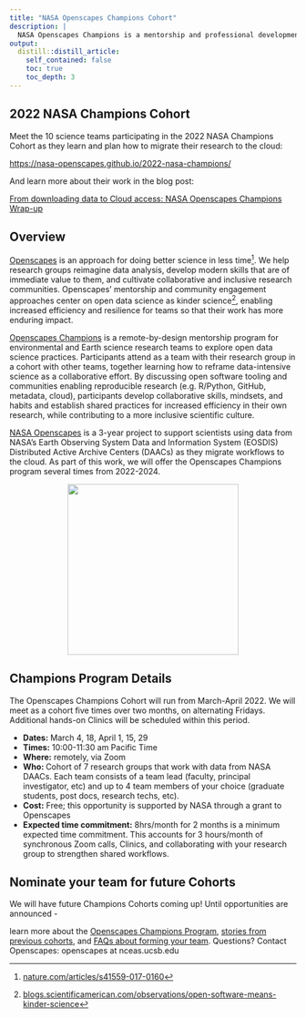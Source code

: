 ```yaml
---
title: "NASA Openscapes Champions Cohort"
description: |
  NASA Openscapes Champions is a mentorship and professional development opportunity for research teams using data from NASA Distributed Active Archive Centers (DAACs) and interested in open science and migrating their analytical workflows to the cloud. 
output:
  distill::distill_article:
    self_contained: false
    toc: true
    toc_depth: 3
---
```


## 2022 NASA Champions Cohort

Meet the 10 science teams participating in the 2022 NASA Champions Cohort as they learn and plan how to migrate their research to the cloud: 

<https://nasa-openscapes.github.io/2022-nasa-champions/>

And learn more about their work in the blog post:

[From downloading data to Cloud access: NASA Openscapes Champions Wrap-up](https://www.openscapes.org/blog/2022/05/12/nasa-2022-champions/)

## Overview

[Openscapes](https://openscapes.org) is an approach for doing better science in less time[^1]. We help research groups reimagine data analysis, develop modern skills that are of immediate value to them, and cultivate collaborative and inclusive research communities. Openscapes’ mentorship and community engagement approaches center on open data science as kinder science[^2], enabling increased efficiency and resilience for teams so that their work has more enduring impact.

[Openscapes Champions](https://openscapes.org/champions) is a remote-by-design mentorship program for environmental and Earth science research teams to explore open data science practices. Participants attend as a team with their research group in a cohort with other teams, together learning how to reframe data-intensive science as a collaborative effort. By discussing open software tooling and communities enabling reproducible research (e.g. R/Python, GitHub, metadata, cloud), participants develop collaborative skills, mindsets, and habits and establish shared practices for increased efficiency in their own research, while contributing to a more inclusive scientific culture.

[NASA Openscapes](https://nasa-openscapes.github.io) is a 3-year project to support scientists using data from NASA’s Earth Observing System Data and Information System (EOSDIS) Distributed Active Archive Centers (DAACs) as they migrate workflows to the cloud. As part of this work, we will offer the Openscapes Champions program several times from 2022-2024.



<center>
    <img src="images/nasa-openscapes.png" width="300px">
</center>

## Champions Program Details

The Openscapes Champions Cohort will run from March-April 2022. We will meet as a cohort five times over two months, on alternating Fridays. Additional hands-on Clinics will be scheduled within this period.

*   **Dates:** March 4, 18, April 1, 15, 29
*   **Times:** 10:00-11:30 am Pacific Time
*   **Where:** remotely, via Zoom
*   **Who: **Cohort of 7 research groups that work with data from NASA DAACs. Each team consists of a team lead (faculty, principal investigator, etc) and up to 4 team members of your choice (graduate students, post docs, research techs, etc). 
*   **Cost:** Free; this opportunity is supported by NASA through a grant to Openscapes 
*   **Expected time commitment:** 8hrs/month for 2 months is a minimum expected time commitment. This accounts for 3 hours/month of synchronous Zoom calls, Clinics, and collaborating with your research group to strengthen shared workflows.

## Nominate your team for future Cohorts
<!---to participate--->

<!---
Nominate your team by completing **[this Google Form](https://docs.google.com/forms/d/e/1FAIpQLScz-0XUEw-RFCyzn3LNXl_8sDGIxIjY4Agy-esWjnSvOk_Jlw/viewform?usp=sf_link) by February 4, 2022**. This opportunity is open only to research groups that work with data from NASA DAACs. Priority will be given to researchers using data from DAACs participating in Openscapes this year: LP DAAC, NSIDC, PO.DAAC, GES DISC, and ASDC.

Please submit one nomination per team, preferably by the team lead (faculty, principal investigator, etc). We will confirm participation in early February 2022. 

--->

We will have future Champions Cohorts coming up! Until opportunities are announced - 

learn more about the [Openscapes Champions Program](https://openscapes.org/champions), [stories from previous cohorts](https://openscapes.org/cohorts), and [FAQs about forming your team](https://openscapes.org/faq). Questions? Contact Openscapes: openscapes at nceas.ucsb.edu

[^1]:
     [nature.com/articles/s41559-017-0160](https://nature.com/articles/s41559-017-0160) 

[^2]:
     [blogs.scientificamerican.com/observations/open-software-means-kinder-science](https://blogs.scientificamerican.com/observations/open-software-means-kinder-science) 
